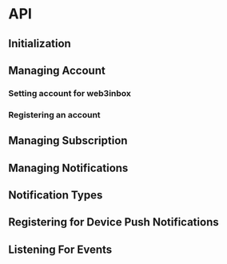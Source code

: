 

# API

## Initialization

<Initialization/>

## Managing Account

### Setting account for web3inbox

<SettingAccount/>

### Registering an account

<Registering/>

## Managing Subscription

<Managing/>

## Managing Notifications

<ManagingNotifications/>

## Notification Types

<Types/>

## Registering for Device Push Notifications

<RegisteringPush/>

## Listening For Events

<Events/>
